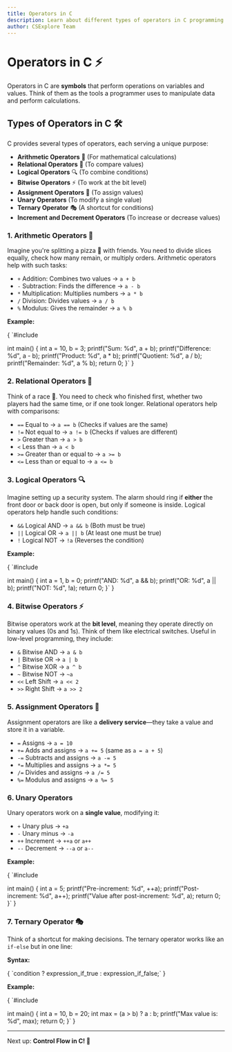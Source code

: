 ```yaml
---
title: Operators in C
description: Learn about different types of operators in C programming and how they are used in expressions.
author: CSExplore Team
---
```


# Operators in C ⚡

Operators in C are **symbols** that perform operations on variables and values. Think of them as the tools a programmer uses to manipulate data and perform calculations.

## Types of Operators in C 🛠️

C provides several types of operators, each serving a unique purpose:

- **Arithmetic Operators** 🧮 (For mathematical calculations)
- **Relational Operators** 🔄 (To compare values)
- **Logical Operators** 🔍 (To combine conditions)
- **Bitwise Operators** ⚡ (To work at the bit level)
- **Assignment Operators** 📝 (To assign values)
- **Unary Operators** (To modify a single value)
- **Ternary Operator** 🎭 (A shortcut for conditions)
- **Increment and Decrement Operators** (To increase or decrease values)

### **1. Arithmetic Operators 🧮**

Imagine you're splitting a pizza 🍕 with friends. You need to divide slices equally, check how many remain, or multiply orders. Arithmetic operators help with such tasks:

- `+` Addition: Combines two values → `a + b`
- `-` Subtraction: Finds the difference → `a - b`
- `*` Multiplication: Multiplies numbers → `a * b`
- `/` Division: Divides values → `a / b`
- `%` Modulus: Gives the remainder → `a % b`

**Example:**

<CodeBlock language="c">
{
`#include <stdio.h>

int main() {
    int a = 10, b = 3;
    printf("Sum: %d", a + b);
    printf("Difference: %d", a - b);
    printf("Product: %d", a * b);
    printf("Quotient: %d", a / b);
    printf("Remainder: %d", a % b);
    return 0;
}`
}
</CodeBlock>

### **2. Relational Operators 🔄**

Think of a race 🏁. You need to check who finished first, whether two players had the same time, or if one took longer. Relational operators help with comparisons:

- `==` Equal to → `a == b` (Checks if values are the same)
- `!=` Not equal to → `a != b` (Checks if values are different)
- `>` Greater than → `a > b`
- `<` Less than → `a < b`
- `>=` Greater than or equal to → `a >= b`
- `<=` Less than or equal to → `a <= b`

### **3. Logical Operators 🔍**

Imagine setting up a security system. The alarm should ring if **either** the front door or back door is open, but only if someone is inside. Logical operators help handle such conditions:

- `&&` Logical AND → `a && b` (Both must be true)
- `||` Logical OR → `a || b` (At least one must be true)
- `!` Logical NOT → `!a` (Reverses the condition)

**Example:**

<CodeBlock language="c">
{
`#include <stdio.h>

int main() {
    int a = 1, b = 0;
    printf("AND: %d", a && b);
    printf("OR: %d", a || b);
    printf("NOT: %d", !a);
    return 0;
}`
}
</CodeBlock>

### **4. Bitwise Operators ⚡**

Bitwise operators work at the **bit level**, meaning they operate directly on binary values (0s and 1s). Think of them like electrical switches. Useful in low-level programming, they include:

- `&` Bitwise AND → `a & b`
- `|` Bitwise OR → `a | b`
- `^` Bitwise XOR → `a ^ b`
- `~` Bitwise NOT → `~a`
- `<<` Left Shift → `a << 2`
- `>>` Right Shift → `a >> 2`

### **5. Assignment Operators 📝**

Assignment operators are like a **delivery service**—they take a value and store it in a variable.

- `=` Assigns → `a = 10`
- `+=` Adds and assigns → `a += 5` (same as `a = a + 5`)
- `-=` Subtracts and assigns → `a -= 5`
- `*=` Multiplies and assigns → `a *= 5`
- `/=` Divides and assigns → `a /= 5`
- `%=` Modulus and assigns → `a %= 5`

### **6. Unary Operators**

Unary operators work on a **single value**, modifying it:

- `+` Unary plus → `+a`
- `-` Unary minus → `-a`
- `++` Increment → `++a` or `a++`
- `--` Decrement → `--a` or `a--`

**Example:**

<CodeBlock language="c">
{
`#include <stdio.h>

int main() {
    int a = 5;
    printf("Pre-increment: %d", ++a);
    printf("Post-increment: %d", a++);
    printf("Value after post-increment: %d", a);
    return 0;
}`
}
</CodeBlock>

### **7. Ternary Operator 🎭**

Think of a shortcut for making decisions. The ternary operator works like an `if-else` but in one line:

**Syntax:**

<CodeBlock language="c">
{
`condition ? expression_if_true : expression_if_false;`
}
</CodeBlock>

**Example:**

<CodeBlock language="c">
{
`#include <stdio.h>

int main() {
    int a = 10, b = 20;
    int max = (a > b) ? a : b;
    printf("Max value is: %d", max);
    return 0;
}`
}
</CodeBlock>

---

Next up: **Control Flow in C! 🚀**
